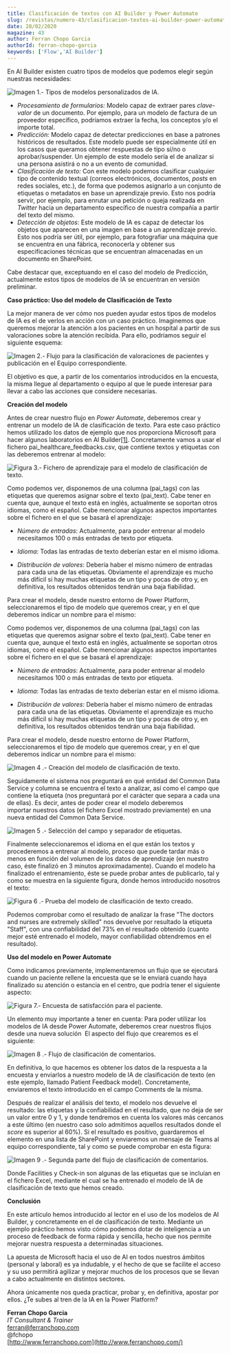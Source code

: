 ```yaml
---
title: Clasificación de textos con AI Builder y Power Automate
slug: /revistas/numero-43/clasificacion-textos-ai-builder-power-automate
date: 28/02/2020
magazine: 43
author: Ferran Chopo Garcia
authorId: ferran-chopo-garcia
keywords: ['Flow','AI Builder']
---
```






​En AI Builder existen cuatro tipos de modelos que podemos elegir según nuestras necesidades:

![Imagen 1.- Tipos de modelos personalizados de IA.](../../../images/numero43/clasificacion-textos-ai-builder-power-automate/image1.png)

- *Procesamiento de formularios:* Modelo capaz de extraer pares *clave-valor* de un documento. Por ejemplo, para un modelo de factura de un proveedor específico, podríamos extraer la fecha, los conceptos y/o el importe total.
- *Predicción:* Modelo capaz de detectar predicciones en base a patrones históricos de resultados. Este modelo puede ser especialmente útil en los casos que queramos obtener respuestas de tipo sí/no o aprobar/suspender. Un ejemplo de este modelo sería el de analizar si una persona asistirá o no a un evento de comunidad.
- *Clasificación de texto:* Con este modelo podemos clasificar cualquier tipo de contenido textual (correos electrónicos, documentos, *posts* en redes sociales, etc.), de forma que podemos asignarlo a un conjunto de etiquetas o metadatos en base un aprendizaje previo. Esto nos podría servir, por ejemplo, para enrutar una petición o queja realizada en *Twitter* hacia un departamento específico de nuestra compañía a partir del texto del mismo.
- *Detección de objetos*: Este modelo de IA es capaz de detectar los objetos que aparecen en una imagen en base a un aprendizaje previo. Esto nos podría ser útil, por ejemplo, para fotografiar una máquina que se encuentra en una fábrica, reconocerla y obtener sus especificaciones técnicas que se encuentran almacenadas en un documento en SharePoint.


Cabe destacar que, exceptuando en el caso del modelo de Predicción, actualmente estos tipos de modelos de IA se encuentran en versión preliminar.

**Caso práctico: Uso del modelo de Clasificación de Texto**

La mejor manera de ver cómo nos pueden ayudar estos tipos de modelos de IA es el de verlos en acción con un caso práctico. Imaginemos que queremos mejorar la atención a los pacientes en un hospital a partir de sus valoraciones sobre la atención recibida. Para ello, podríamos seguir el siguiente esquema:

![Imagen 2.- Flujo para la clasificación de valoraciones de pacientes y publicación en el Equipo correspondiente.](../../../images/numero43/clasificacion-textos-ai-builder-power-automate/image2.png)

El objetivo es que, a partir de los comentarios introducidos en la encuesta, la misma llegue al departamento o equipo al que le puede interesar para llevar a cabo las acciones que considere necesarias.

**Creación del modelo**

Antes de crear nuestro flujo en *Power Automate*, deberemos crear y entrenar un modelo de IA de clasificación de texto. Para este caso práctico hemos utilizado los datos de ejemplo que nos proporciona Microsoft para hacer algunos laboratorios en AI Builder[\[1\]](file:///C:/CompartiMOSS/43-202-03/Ferr%C3%A1n%20Chopo/Ferran%20Chopo%20-%20AI%20Builder.docx#_ftn1). Concretamente vamos a usar el fichero pai\_healthcare\_feedbacks.csv, que contiene textos y etiquetas con las deberemos entrenar al modelo:

![Figura 3.- Fichero de aprendizaje para el modelo de clasificación de texto.](../../../images/numero43/clasificacion-textos-ai-builder-power-automate/image3.png)

Como podemos ver, disponemos de una columna (pai\_tags) con las etiquetas que queremos asignar sobre el texto (pai\_text). Cabe tener en cuenta que, aunque el texto está en inglés, actualmente se soportan otros idiomas, como el español. Cabe mencionar algunos aspectos importantes sobre el fichero en el que se basará el aprendizaje:

- *Número de entradas*: Actualmente, para poder entrenar al modelo necesitamos 100 o más entradas de texto por etiqueta.


- *Idioma*: Todas las entradas de texto deberían estar en el mismo idioma.
- *Distribución de valores*: Debería haber el mismo número de entradas para cada una de las etiquetas. Obviamente el aprendizaje es mucho más difícil si hay muchas etiquetas de un tipo y pocas de otro y, en definitiva, los resultados obtenidos tendrán una baja fiabilidad.


Para crear el modelo, desde nuestro entorno de Power Platform, seleccionaremos el tipo de modelo que queremos crear, y en el que deberemos indicar un nombre para el mismo:

Como podemos ver, disponemos de una columna (pai\_tags) con las etiquetas que queremos asignar sobre el texto (pai\_text). Cabe tener en cuenta que, aunque el texto está en inglés, actualmente se soportan otros idiomas, como el español. Cabe mencionar algunos aspectos importantes sobre el fichero en el que se basará el aprendizaje:

- *Número de entradas*: Actualmente, para poder entrenar al modelo necesitamos 100 o más entradas de texto por etiqueta.




- *Idioma*: Todas las entradas de texto deberían estar en el mismo idioma.
- *Distribución de valores*: Debería haber el mismo número de entradas para cada una de las etiquetas. Obviamente el aprendizaje es mucho más difícil si hay muchas etiquetas de un tipo y pocas de otro y, en definitiva, los resultados obtenidos tendrán una baja fiabilidad.


Para crear el modelo, desde nuestro entorno de Power Platform, seleccionaremos el tipo de modelo que queremos crear, y en el que deberemos indicar un nombre para el mismo:

![Imagen 4 .- Creación del modelo de clasificación de texto.](../../../images/numero43/clasificacion-textos-ai-builder-power-automate/image4.png)

Seguidamente el sistema nos preguntará en qué entidad del Common Data Service y columna se encuentra el texto a analizar, así como el campo que contiene la etiqueta (nos preguntará por el carácter que separa a cada una de ellas). Es decir, antes de poder crear el modelo deberemos importar nuestros datos (el fichero Excel mostrado previamente) en una nueva entidad del Common Data Service.

![Imagen 5 .- Selección del campo y separador de etiquetas.](../../../images/numero43/clasificacion-textos-ai-builder-power-automate/image5.png)

Finalmente seleccionaremos el idioma en el que están los textos y procederemos a entrenar al modelo, proceso que puede tardar más o menos en función del volumen de los datos de aprendizaje (en nuestro caso, éste finalizó en 3 minutos aproximadamente). Cuando el modelo ha finalizado el entrenamiento, éste se puede probar antes de publicarlo, tal y como se muestra en la siguiente figura, donde hemos introducido nosotros el texto:

![Figura 6 .- Prueba del modelo de clasificación de texto creado.](../../../images/numero43/clasificacion-textos-ai-builder-power-automate/image6.png)

Podemos comprobar como el resultado de analizar la frase "The doctors and nurses are extremely skilled" nos devuelve por resultado la etiqueta "Staff", con una confiabilidad del 73% en el resultado obtenido (cuanto mejor esté entrenado el modelo, mayor confiabilidad obtendremos en el resultado).

**Uso del modelo en Power Automate**

Como indicamos previamente, implementaremos un flujo que se ejecutará cuando un paciente rellene la encuesta que se le enviará cuando haya finalizado su atención o estancia en el centro, que podría tener el siguiente aspecto:

![Figura 7.- Encuesta de satisfacción para el paciente.](../../../images/numero43/clasificacion-textos-ai-builder-power-automate/image7.png)

Un elemento muy importante a tener en cuenta: Para poder utilizar los modelos de IA desde Power Automate, deberemos crear nuestros flujos desde una nueva solución  El aspecto del flujo que crearemos es el siguiente:

![Imagen 8 .- Flujo de clasificación de comentarios.](../../../images/numero43/clasificacion-textos-ai-builder-power-automate/image8.png)

En definitiva, lo que hacemos es obtener los datos de la respuesta a la encuesta y enviarlos a nuestro modelo de IA de clasificación de texto (en este ejemplo, llamado Patient Feedback model). Concretamente, enviaremos el texto introducido en el campo Comments de la misma.

Después de realizar el análisis del texto, el modelo nos devuelve el resultado: las etiquetas y la confiabilidad en el resultado, que no deja de ser un valor entre 0 y 1, y donde tendremos en cuenta los valores más cercanos a este último (en nuestro caso solo admitimos aquellos resultados donde el *score* es superior al 60%). Si el resultado es positivo, guardaremos el elemento en una lista de SharePoint y enviaremos un mensaje de Teams al equipo correspondiente, tal y como se puede comprobar en esta figura:

![Imagen 9 .- Segunda parte del flujo de clasificación de comentarios.](../../../images/numero43/clasificacion-textos-ai-builder-power-automate/image9.png)

Donde Facilities y Check-in son algunas de las etiquetas que se incluían en el fichero Excel, mediante el cual se ha entrenado el modelo de IA de clasificación de texto que hemos creado.

**Conclusión**

En este artículo hemos introducido al lector en el uso de los modelos de AI Builder, y concretamente en el de clasificación de texto. Mediante un ejemplo práctico hemos visto cómo podemos dotar de inteligencia a un proceso de feedback de forma rápida y sencilla, hecho que nos permite mejorar nuestra respuesta a determinadas situaciones.

La apuesta de Microsoft hacia el uso de AI en todos nuestros ámbitos (personal y laboral) es ya indudable, y el hecho de que se facilite el acceso y su uso permitirá agilizar y mejorar muchos de los procesos que se llevan a cabo actualmente en distintos sectores.

Ahora únicamente nos queda practicar, probar y, en definitiva, apostar por ellos. ¿Te subes al tren de la IA en la Power Platform?



**Ferran Chopo Garcia** <br />
*IT Consultant & Trainer* <br />
[ferran@ferranchopo.com](mailto:ferran@ferranchopo.com) <br />
@fchopo <br />
[http://www.ferranchopo.com](http://www.ferranchopo.com/) 
 
